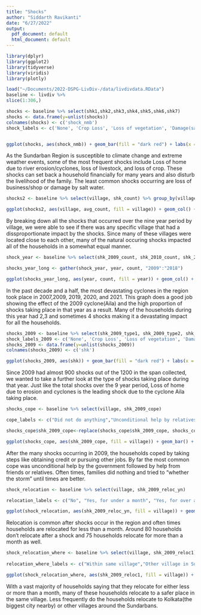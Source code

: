 ```yaml
---
title: "Shocks"
author: "Siddarth Ravikanti"
date: "6/27/2022"
output:
  pdf_document: default
  html_document: default
---
```


```r
library(dplyr)
library(ggplot2)
library(tidyverse)
library(viridis)
library(plotly)

load("~/Documents/2022-DSPG-LivDiv-/data/livdivdata.RData")
baseline <- livdiv %>%
slice(1:306,)
```

```r
shocks <- baseline %>% select(shk1,shk2,shk3,shk4,shk5,shk6,shk7)
shocks <- data.frame(y=unlist(shocks))
colnames(shocks) <- c('shock_nmb')
shock_labels <- c('None', 'Crop Loss', 'Loss of vegetation', 'Damage(saline water)','Forced to move(Flooding)', 'Loss of agricultural land(river erosion)','Loss of home(river erosion/cyclone)', 'Loss of livestock', 'Loss of business/shop/etc.', 'Death/health issues', 'Other')


ggplot(shocks, aes(shock_nmb)) + geom_bar(fill = "dark red") + labs(x = "", y = "Occurances" ,title = "Frequency") + theme(axis.text = element_text(size = 7)) + scale_x_discrete(breaks = c(0,1,2,3,4,5,6,7,8,9,10),labels = str_wrap(shock_labels, width = 25) ,limits = 0:10) + coord_flip()
```
As the Sundarban Region is susceptible to climate change and extreme weather events, some of the most frequent shocks include Loss of home due to river erosion/cyclones, loss of livestock, and loss of crop. These shocks can set back a household financially for many years and also disturb the livelihood of the family. The least common shocks occurring are loss of business/shop or damage by salt water. 

```r
shocks2 <- baseline %>% select(village, shk_count) %>% group_by(village) %>% summarize(avg_count = sum(shk_count, na.rm = TRUE)/n())

ggplot(shocks2, aes(village, avg_count, fill = village)) + geom_col() + labs(x = "", y = "No. of Shocks" ,title = "Shocks by Village", fill = "Village") + theme(axis.text.x=element_blank(),axis.ticks.x=element_blank()) + scale_fill_viridis_d() + coord_polar()

```
By breaking down all the shocks that occurred over the nine year period by village, we were able to see if there was any specific village that had a dissproportionate impact by the shocks. Since many of these villages were located close to each other, many of the natural occuring shocks impacted all of the households in a somewhat equal manner. 


```r
shock_year <- baseline %>% select(shk_2009_count, shk_2010_count, shk_2011_count, shk_2012_count, shk_2013_count, shk_2014_count, shk_2015_count, shk_2016_count, shk_2017_count, shk_2018_count) %>% summarize("2009" = sum(shk_2009_count), "2010" = sum(shk_2010_count), "2011" = sum(shk_2011_count), "2012" = sum(shk_2012_count), "2013" = sum(shk_2013_count), "2014" = sum(shk_2014_count), "2015" = sum(shk_2015_count), "2016" = sum(shk_2016_count),"2017" = sum(shk_2017_count), "2018" = sum(shk_2018_count))

shocks_year_long <- gather(shock_year, year, count, "2009":"2018")

ggplot(shocks_year_long, aes(year, count, fill = year)) + geom_col() + labs(x = "", y = "Number of Shocks" ,title = "Total Shocks by Year") + theme(axis.ticks.x=element_blank(), legend.position="none") + scale_fill_viridis_d() 

```
In the past decade and a half, the most devastating cyclones in the region took place in 2007,2009, 2019, 2020, and 2021. This graph does a good job showing the effect of the 2009 cyclone(Aila) and the high proportion of shocks taking place in that year as a result. Many of the households during this year had 2,3 and sometimes 4 shocks making it a devastating impact for all the households. 

```r
shocks_2009 <- baseline %>% select(shk_2009_type1, shk_2009_type2, shk_2009_type3, shk_2009_type4, shk_2009_type5, shk_2009_type6)
shock_labels_2009 <- c('None', 'Crop Loss', 'Loss of vegetation', 'Damage(saline water)','Forced to move(Flooding)', 'Loss of agricultural land(river erosion)','Loss of home(river erosion/cyclone)', 'Loss of livestock', 'Loss of business/shop/etc.', 'Death/health issues', 'Other')
shocks_2009 <- data.frame(y=unlist(shocks_2009))
colnames(shocks_2009) <- c('shk')

ggplot(shocks_2009, aes(shk)) + geom_bar(fill = "dark red") + labs(x = "", y = "Occurances" ,title = "Shocks for 2009") + theme(axis.text = element_text(size = 7)) + scale_x_discrete(breaks = c(0,1,2,3,4,5,6,7,8,9,10),labels = str_wrap(shock_labels_2009, width = 25) ,limits = 0:10) + coord_flip()

```

Since 2009 had almost 900 shocks out of the 1200 in the span collected, we wanted to take a further look at the type of shocks taking place during that year. Just like the total shocks over the 9 year period, Loss of home due to erosion and cyclones is the leading shock due to the cyclone Aila taking place. 

```r
shocks_cope <- baseline %>% select(village, shk_2009_cope) 

cope_labels <- c("Did not do anything","Unconditional help by relatives/friends","Unconditional help by local government", "Changed dietary practices involuntarily", "Changed cropping practices", "More non-farm employment", "More farm wage employment", "Household member(s) migrated", "Relied on savings", "Obtained credit", "Sold durable household assets", "Sold land/building", "Rented out land/building","Distress sales of animal stock", "Children Moved","Reduced spending on health/education","Don't know/no response")

shocks_cope$shk_2009_cope<-replace(shocks_cope$shk_2009_cope, shocks_cope$shk_2009_cope == 997, 16)

ggplot(shocks_cope, aes(shk_2009_cope, fill = village)) + geom_bar() + labs(x = "", y = "" ,title = "Type of Cope after 2009 shocks", fill = "Village") + scale_fill_viridis_d() + theme(axis.text = element_text(size = 6)) +scale_x_discrete(breaks = c(0,1,2,3,4,5,6,7,8,9,10,11,12,13,14,15,16), labels = str_wrap(cope_labels, width = 30), limits = 0:20) + coord_flip() 


```
After the many shocks occurring in 2009, the households coped by taking steps like obtaining credit or pursuing other jobs. By far the most common cope was unconditional help by the government followed by help from friends or relatives. Often times, families did nothing and tried to "whether the storm" until times are better.  
```r
shock_relocation <- baseline %>% select(village, shk_2009_reloc_yn)

relocation_labels <- c("No", "Yes, for under a month", "Yes, for over a month")

ggplot(shock_relocation, aes(shk_2009_reloc_yn, fill = village)) + geom_bar() + labs(x = "", y = "No. of Households" ,title = "Relocation Status after Shock", fill = "Village") + scale_x_discrete(breaks = c(0,1,2), labels = str_wrap(relocation_labels, width = 30), limits = 0:2) + scale_fill_viridis_d()
```
Relocation is common after shocks occur in the region and often times households are relocated for less than a month. Around 80 households don't relocate after a shock and 75 households relocate for more than a month as well. 

```r

shock_relocation_where <- baseline %>% select(village, shk_2009_reloc1)
 
relocation_where_labels <- c("Within same village","Other village in Sundarbans","Village outside Sundarbans, within West Bengal", "Kolkata", "Other Urban area outside Sundarbans, within West Bengal","Urban area outside West Bengal")

ggplot(shock_relocation_where, aes(shk_2009_reloc1, fill = village)) + geom_bar() + labs(x = "", y = "No. of Households" ,title = "Relocation Areas", fill = "Village") + scale_x_discrete(breaks = c(1,2,3,4,5,6), labels = str_wrap(relocation_where_labels, width = 20), limits = 1:6) + scale_fill_viridis_d() + coord_flip() +  theme(axis.text = element_text(size = 8))

```
With a vast majority of households saying that they relocate for either less or more than a month, many of these households relocate to a safer place in the same village. Less frequently do the households relocate to Kolkata(the biggest city nearby) or other villages around the Sundarbans. 